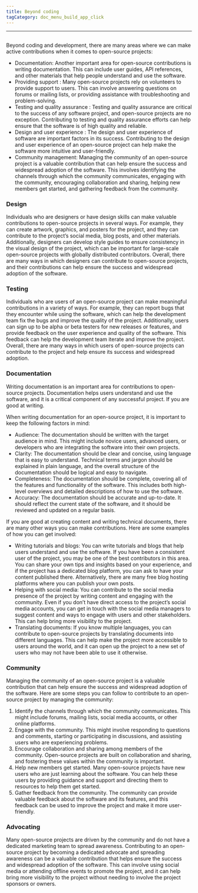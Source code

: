 ```yaml
---
title: Beyond coding
tagCategory: doc_menu_build_app_click
---
```

---

## <Heading hidden>Beyond coding</Heading>

Beyond coding and development, there are many areas where we can make active contributions when it comes to open-source projects:

- Documentation: Another important area for open-source contributions is writing documentation. This can include user guides, API references, and other materials that help people understand and use the software.
- Providing support : Many open-source projects rely on volunteers to provide support to users. This can involve answering questions on forums or mailing lists, or providing assistance with troubleshooting and problem-solving.
- Testing and quality assurance : Testing and quality assurance are critical to the success of any software project, and open-source projects are no exception. Contributing to testing and quality assurance efforts can help ensure that the software is of high quality and reliable.
- Design and user experience : The design and user experience of software are important factors in its success. Contributing to the design and user experience of an open-source project can help make the software more intuitive and user-friendly.
- Community management: Managing the community of an open-source project is a valuable contribution that can help ensure the success and widespread adoption of the software. This involves identifying the channels through which the community communicates, engaging with the community, encouraging collaboration and sharing, helping new members get started, and gathering feedback from the community.

### [](https://www.illacloud.com/zh-CN/blog/opensource-for-non-developers#design)Design

Individuals who are designers or have design skills can make valuable contributions to open-source projects in several ways. For example, they can create artwork, graphics, and posters for the project, and they can contribute to the project’s social media, blog posts, and other materials. Additionally, designers can develop style guides to ensure consistency in the visual design of the project, which can be important for large-scale open-source projects with globally distributed contributors. Overall, there are many ways in which designers can contribute to open-source projects, and their contributions can help ensure the success and widespread adoption of the software.

### [](https://www.illacloud.com/zh-CN/blog/opensource-for-non-developers#testing)Testing

Individuals who are users of an open-source project can make meaningful contributions in a variety of ways. For example, they can report bugs that they encounter while using the software, which can help the development team fix the bugs and improve the quality of the project. Additionally, users can sign up to be alpha or beta testers for new releases or features, and provide feedback on the user experience and quality of the software. This feedback can help the development team iterate and improve the project. Overall, there are many ways in which users of open-source projects can contribute to the project and help ensure its success and widespread adoption.

### [](https://www.illacloud.com/zh-CN/blog/opensource-for-non-developers#documentation)Documentation

Writing documentation is an important area for contributions to open-source projects. Documentation helps users understand and use the software, and it is a critical component of any successful project. If you are good at writing.

When writing documentation for an open-source project, it is important to keep the following factors in mind:

- Audience: The documentation should be written with the target audience in mind. This might include novice users, advanced users, or developers who are integrating the software into their own projects.
- Clarity: The documentation should be clear and concise, using language that is easy to understand. Technical terms and jargon should be explained in plain language, and the overall structure of the documentation should be logical and easy to navigate.
- Completeness: The documentation should be complete, covering all of the features and functionality of the software. This includes both high-level overviews and detailed descriptions of how to use the software.
- Accuracy: The documentation should be accurate and up-to-date. It should reflect the current state of the software, and it should be reviewed and updated on a regular basis.

If you are good at creating content and writing technical documents, there are many other ways you can make contributions. Here are some examples of how you can get involved:

- Writing tutorials and blogs: You can write tutorials and blogs that help users understand and use the software. If you have been a consistent user of the project, you may be one of the best contributors in this area. You can share your own tips and insights based on your experience, and if the project has a dedicated blog platform, you can ask to have your content published there. Alternatively, there are many free blog hosting platforms where you can publish your own posts.
- Helping with social media: You can contribute to the social media presence of the project by writing content and engaging with the community. Even if you don’t have direct access to the project’s social media accounts, you can get in touch with the social media managers to suggest content and ways to engage with users and other stakeholders. This can help bring more visibility to the project.
- Translating documents: If you know multiple languages, you can contribute to open-source projects by translating documents into different languages. This can help make the project more accessible to users around the world, and it can open up the project to a new set of users who may not have been able to use it otherwise.

### [](https://www.illacloud.com/zh-CN/blog/opensource-for-non-developers#community)Community

Managing the community of an open-source project is a valuable contribution that can help ensure the success and widespread adoption of the software. Here are some steps you can follow to contribute to an open-source project by managing the community:

1. Identify the channels through which the community communicates. This might include forums, mailing lists, social media accounts, or other online platforms.
2. Engage with the community. This might involve responding to questions and comments, starting or participating in discussions, and assisting users who are experiencing problems.
3. Encourage collaboration and sharing among members of the community. Open-source projects are built on collaboration and sharing, and fostering these values within the community is important.
4. Help new members get started. Many open-source projects have new users who are just learning about the software. You can help these users by providing guidance and support and directing them to resources to help them get started.
5. Gather feedback from the community. The community can provide valuable feedback about the software and its features, and this feedback can be used to improve the project and make it more user-friendly.

### [](https://www.illacloud.com/zh-CN/blog/opensource-for-non-developers#advocating)Advocating

Many open-source projects are driven by the community and do not have a dedicated marketing team to spread awareness. Contributing to an open-source project by becoming a dedicated advocate and spreading awareness can be a valuable contribution that helps ensure the success and widespread adoption of the software. This can involve using social media or attending offline events to promote the project, and it can help bring more visibility to the project without needing to involve the project sponsors or owners.
